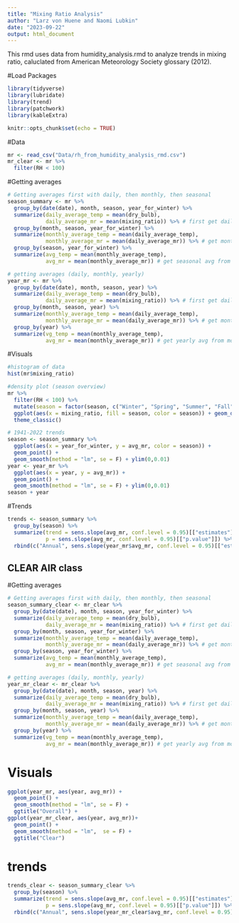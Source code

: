 ```yaml
---
title: "Mixing Ratio Analysis"
author: "Larz von Huene and Naomi Lubkin"
date: "2023-09-22"
output: html_document
---
```


This rmd uses data from humidity_analysis.rmd to analyze trends in mixing ratio, caluclated from American Meteorology Society glossary (2012).


#Load Packages
```r
library(tidyverse)
library(lubridate)
library(trend)
library(patchwork)
library(kableExtra)

knitr::opts_chunk$set(echo = TRUE)
```

#Data
```r
mr <- read_csv("Data/rh_from_humidity_analysis_rmd.csv")
mr_clear <- mr %>% 
  filter(RH < 100)
```
#Getting averages
```r
# Getting averages first with daily, then monthly, then seasonal
season_summary <- mr %>% 
  group_by(date(date), month, season, year_for_winter) %>% 
  summarize(daily_average_temp = mean(dry_bulb),
            daily_average_mr = mean(mixing_ratio)) %>% # first get daily averages
  group_by(month, season, year_for_winter) %>% 
  summarize(monthly_average_temp = mean(daily_average_temp),
            monthly_average_mr = mean(daily_average_mr)) %>% # get monthly avg from daily avg
  group_by(season, year_for_winter) %>% 
  summarize(avg_temp = mean(monthly_average_temp),
            avg_mr = mean(monthly_average_mr)) # get seasonal avg from monthly avg

# getting averages (daily, monthly, yearly)
year_mr <- mr %>% 
  group_by(date(date), month, season, year) %>% 
  summarize(daily_average_temp = mean(dry_bulb),
            daily_average_mr = mean(mixing_ratio)) %>% # first get daily averages
  group_by(month, season, year) %>% 
  summarize(monthly_average_temp = mean(daily_average_temp),
            monthly_average_mr = mean(daily_average_mr)) %>% # get monthly avg from daily avg
  group_by(year) %>% 
  summarize(vg_temp = mean(monthly_average_temp),
            avg_mr = mean(monthly_average_mr)) # get yearly avg from monthly avg

```

#Visuals
```r
#histogram of data
hist(mr$mixing_ratio)

#density plot (season overview)
mr %>% 
  filter(RH < 100) %>% 
  mutate(season = factor(season, c("Winter", "Spring", "Summer", "Fall"))) %>% 
  ggplot(aes(x = mixing_ratio, fill = season, color = season)) + geom_density(alpha = 0.5) + 
  theme_classic()

# 1941-2022 trends
season <- season_summary %>% 
  ggplot(aes(x = year_for_winter, y = avg_mr, color = season)) +
  geom_point() +
  geom_smooth(method = "lm", se = F) + ylim(0,0.01)
year <- year_mr %>% 
  ggplot(aes(x = year, y = avg_mr)) +
  geom_point() +
  geom_smooth(method = "lm", se = F) + ylim(0,0.01)
season + year
```
#Trends 
```r
trends <- season_summary %>% 
  group_by(season) %>% 
  summarize(trend = sens.slope(avg_mr, conf.level = 0.95)[["estimates"]],
            p = sens.slope(avg_mr, conf.level = 0.95)[["p.value"]]) %>% 
  rbind(c("Annual", sens.slope(year_mr$avg_mr, conf.level = 0.95)[["estimates"]], sens.slope(year_mr$avg_mr, conf.level = 0.95)[["p.value"]]))

```
## CLEAR AIR class

#Getting averages
```r
# Getting averages first with daily, then monthly, then seasonal
season_summary_clear <- mr_clear %>% 
  group_by(date(date), month, season, year_for_winter) %>% 
  summarize(daily_average_temp = mean(dry_bulb),
            daily_average_mr = mean(mixing_ratio)) %>% # first get daily averages
  group_by(month, season, year_for_winter) %>% 
  summarize(monthly_average_temp = mean(daily_average_temp),
            monthly_average_mr = mean(daily_average_mr)) %>% # get monthly avg from daily avg
  group_by(season, year_for_winter) %>% 
  summarize(avg_temp = mean(monthly_average_temp),
            avg_mr = mean(monthly_average_mr)) # get seasonal avg from monthly avg

# getting averages (daily, monthly, yearly)
year_mr_clear <- mr_clear %>% 
  group_by(date(date), month, season, year) %>% 
  summarize(daily_average_temp = mean(dry_bulb),
            daily_average_mr = mean(mixing_ratio)) %>% # first get daily averages
  group_by(month, season, year) %>% 
  summarize(monthly_average_temp = mean(daily_average_temp),
            monthly_average_mr = mean(daily_average_mr)) %>% # get monthly avg from daily avg
  group_by(year) %>% 
  summarize(vg_temp = mean(monthly_average_temp),
            avg_mr = mean(monthly_average_mr)) # get yearly avg from monthly avg

```

# Visuals
```r
ggplot(year_mr, aes(year, avg_mr)) +
  geom_point() +
  geom_smooth(method = "lm", se = F) +
  ggtitle("Overall") +
ggplot(year_mr_clear, aes(year, avg_mr))+
  geom_point() +
  geom_smooth(method = "lm",  se = F) +
  ggtitle("Clear")
```

# trends
```r
trends_clear <- season_summary_clear %>% 
  group_by(season) %>% 
  summarize(trend = sens.slope(avg_mr, conf.level = 0.95)[["estimates"]],
            p = sens.slope(avg_mr, conf.level = 0.95)[["p.value"]]) %>% 
  rbind(c("Annual", sens.slope(year_mr_clear$avg_mr, conf.level = 0.95)[["estimates"]], sens.slope(year_mr_clear$avg_mr, conf.level = 0.95)[["p.value"]]))
```